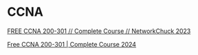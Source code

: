 # CCNA

[FREE CCNA 200-301 // Complete Course // NetworkChuck 2023](https://youtube.com/playlist?list=PLIhvC56v63IJVXv0GJcl9vO5Z6znCVb1P)

[Free CCNA 200-301 | Complete Course 2024](https://youtube.com/playlist?list=PLxbwE86jKRgMpuZuLBivzlM8s2Dk5lXBQ&si=5P7Kn6tIklUXAqCa)
